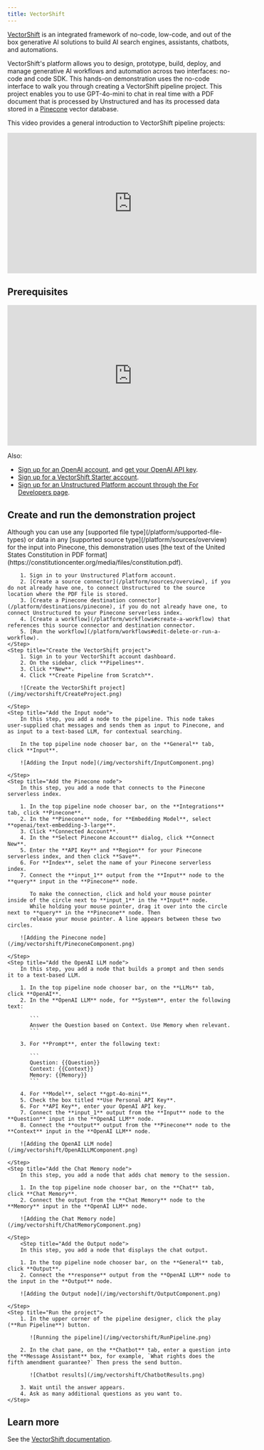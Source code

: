 ```yaml
---
title: VectorShift
---
```


[VectorShift](https://vectorshift.ai/) is an integrated framework of no-code, low-code, and out of the box generative AI solutions 
to build AI search engines, assistants, chatbots, and automations. 

VectorShift's platform allows you to design, prototype, build, deploy, 
and manage generative AI workflows and automation across two interfaces: no-code and code SDK. 
This hands-on demonstration uses the no-code interface to walk you through creating a VectorShift pipeline project. This project 
enables you to use GPT-4o-mini to chat in real time with a PDF document that is processed by Unstructured and has its processed data stored in a 
[Pinecone](https://www.pinecone.io/) vector database. 

This video provides a general introduction to VectorShift pipeline projects:

<iframe
width="560"
height="315"
src="https://www.youtube.com/embed/_ToXPwOW2bY"
title="YouTube video player"
frameborder="0"
allow="accelerometer; autoplay; clipboard-write; encrypted-media; gyroscope; picture-in-picture"
allowfullscreen
></iframe>

## Prerequisites

<iframe
width="560"
height="315"
src="https://www.youtube.com/embed/Li0yhaeguYQ"
title="YouTube video player"
frameborder="0"
allow="accelerometer; autoplay; clipboard-write; encrypted-media; gyroscope; picture-in-picture"
allowfullscreen
></iframe>


<PineconeShared />

Also:

- [Sign up for an OpenAI account](https://platform.openai.com/signup), and [get your OpenAI API key](https://help.openai.com/en/articles/4936850-where-do-i-find-my-openai-api-key).
- [Sign up for a VectorShift Starter account](https://app.vectorshift.ai/api/signup).
- [Sign up for an Unstructured Platform account through the For Developers page](/platform/quickstart).

## Create and run the demonstration project

<Steps>
    <Step title="Get source data into Pinecone">
        Although you can use any [supported file type](/platform/supported-file-types) or data in any 
        [supported source type](/platform/sources/overview) for the input into Pinecone, this demonstration uses [the text of the United States Constitution in PDF format](https://constitutioncenter.org/media/files/constitution.pdf). 

        1. Sign in to your Unstructured Platform account.
        2. [Create a source connector](/platform/sources/overview), if you do not already have one, to connect Unstructured to the source location where the PDF file is stored. 
        3. [Create a Pinecone destination connector](/platform/destinations/pinecone), if you do not already have one, to connect Unstructured to your Pinecone serverless index.
        4. [Create a workflow](/platform/workflows#create-a-workflow) that references this source connector and destination connector.
        5. [Run the workflow](/platform/workflows#edit-delete-or-run-a-workflow). 
    </Step>
    <Step title="Create the VectorShift project">
        1. Sign in to your VectorShift account dashboard.
        2. On the sidebar, click **Pipelines**.
        3. Click **New**.
        4. Click **Create Pipeline from Scratch**.

        ![Create the VectorShift project](/img/vectorshift/CreateProject.png)

    </Step>
    <Step title="Add the Input node">
        In this step, you add a node to the pipeline. This node takes user-supplied chat messages and sends them as input to Pinecone, and as input to a text-based LLM, for contextual searching.

        In the top pipeline node chooser bar, on the **General** tab, click **Input**.

        ![Adding the Input node](/img/vectorshift/InputComponent.png)

    </Step>
    <Step title="Add the Pinecone node">
        In this step, you add a node that connects to the Pinecone serverless index.

        1. In the top pipeline node chooser bar, on the **Integrations** tab, click **Pinecone**.
        2. In the **Pinecone** node, for **Embedding Model**, select **openai/text-embedding-3-large**.
        3. Click **Connected Account**.
        4. In the **Select Pinecone Account** dialog, click **Connect New**.
        5. Enter the **API Key** and **Region** for your Pinecone serverless index, and then click **Save**.
        6. For **Index**, selet the name of your Pinecone serverless index.
        7. Connect the **input_1** output from the **Input** node to the **query** input in the **Pinecone** node.

           To make the connection, click and hold your mouse pointer inside of the circle next to **input_1** in the **Input** node. 
           While holding your mouse pointer, drag it over into the circle next to **query** in the **Pinecone** node. Then 
           release your mouse pointer. A line appears between these two circles.

        ![Adding the Pinecone node](/img/vectorshift/PineconeComponent.png)

    </Step>
    <Step title="Add the OpenAI LLM node">
        In this step, you add a node that builds a prompt and then sends it to a text-based LLM.

        1. In the top pipeline node chooser bar, on the **LLMs** tab, click **OpenAI**.
        2. In the **OpenAI LLM** node, for **System**, enter the following text:

           ```
           Answer the Question based on Context. Use Memory when relevant.
           ```

        3. For **Prompt**, enter the following text:

           ```
           Question: {{Question}}
           Context: {{Context}}
           Memory: {{Memory}}
           ```

        4. For **Model**, select **gpt-4o-mini**.
        5. Check the box titled **Use Personal API Key**.
        6. For **API Key**, enter your OpenAI API key.
        7. Connect the **input_1** output from the **Input** node to the **Question** input in the **OpenAI LLM** node.
        8. Connect the **output** output from the **Pinecone** node to the **Context** input in the **OpenAI LLM** node.

        ![Adding the OpenAI LLM node](/img/vectorshift/OpenAILLMComponent.png)
        
    </Step>
    <Step title="Add the Chat Memory node">
        In this step, you add a node that adds chat memory to the session.

        1. In the top pipeline node chooser bar, on the **Chat** tab, click **Chat Memory**.
        2. Connect the output from the **Chat Memory** node to the **Memory** input in the **OpenAI LLM** node.

        ![Adding the Chat Memory node](/img/vectorshift/ChatMemoryComponent.png)
        
    </Step>
        <Step title="Add the Output node">
        In this step, you add a node that displays the chat output.

        1. In the top pipeline node chooser bar, on the **General** tab, click **Output**.
        2. Connect the **response** output from the **OpenAI LLM** node to the input in the **Output** node.

        ![Adding the Output node](/img/vectorshift/OutputComponent.png)
        
    </Step>
    <Step title="Run the project">
        1. In the upper corner of the pipeline designer, click the play (**Run Pipeline**) button.

           ![Running the pipeline](/img/vectorshift/RunPipeline.png)

        2. In the chat pane, on the **Chatbot** tab, enter a question into the **Message Assistant** box, for example, `What rights does the fifth amendment guarantee?` Then press the send button.

           ![Chatbot results](/img/vectorshift/ChatbotResults.png)

        3. Wait until the answer appears.
        4. Ask as many additional questions as you want to. 
    </Step>
</Steps>

## Learn more

See the [VectorShift documentation](https://docs.vectorshift.ai/).